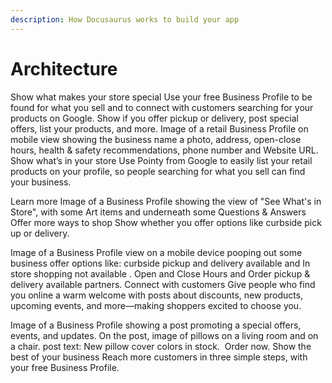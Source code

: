 ```yaml
---
description: How Docusaurus works to build your app
---
```


# Architecture

Show what makes your store special
Use your free Business Profile to be found for what you sell and to connect with customers searching for your products on Google. Show if you offer pickup or delivery, post special offers, list your products, and more.
Image of a retail  Business Profile on mobile view showing  the business name a photo, address, open-close hours, health & safety recommendations, phone number and Website URL.
Show what’s in your store
Use Pointy from Google to easily list your retail products on your profile, so people searching for what you sell can find your business.

Learn more
Image of a Business Profile showing the view of "See What's in Store", with some Art items and underneath some Questions & Answers
Offer more ways to shop
Show whether you offer options like curbside pick up or delivery.

Image of a Business Profile view on a mobile device pooping out some business offer options like: curbside pickup and delivery available and In store shopping not available . Open and Close Hours and Order pickup & delivery available partners.
Connect with customers
Give people who find you online a warm welcome with posts about discounts, new products, upcoming events, and more—making shoppers excited to choose you.

Image of a Business Profile showing a post promoting a special offers, events, and updates. On the post, image of pillows on a living room and on a chair. post text: New pillow cover colors in stock.  Order now.
Show the best of your business
Reach more customers in three simple steps, with your free Business Profile.